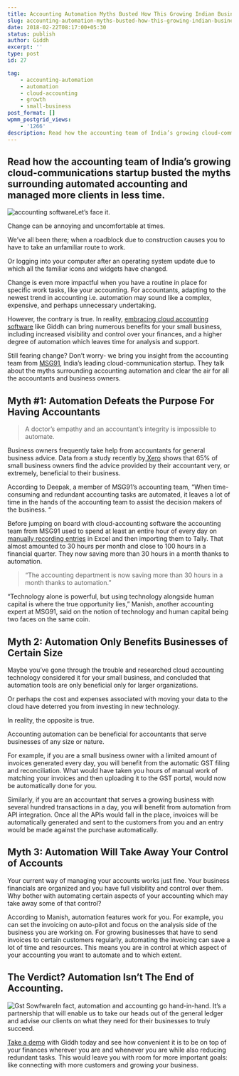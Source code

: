 ```yaml
---
title: Accounting Automation Myths Busted How This Growing Indian Business Is Managing a Large Customer Base
slug: accounting-automation-myths-busted-how-this-growing-indian-business-is-managing-a-large-customer-base
date: 2018-02-22T08:17:00+05:30
status: publish
author: Giddh
excerpt: ''
type: post
id: 27

tag:
    - accounting-automation
    - automation
    - cloud-accounting
    - growth
    - small-business
post_format: []
wpmm_postgrid_views:
    - '1266'
description: Read how the accounting team of India’s growing cloud-communications startup busted the myths surrounding automated accounting and managed more clients in less time.
---
```

Read how the accounting team of India’s growing cloud-communications startup busted the myths surrounding automated accounting and managed more clients in less time.
---------------------------------------------------------------------------------------------------------------------------------------------------------------------

![accounting software](../../uploads/2019/11/accounting-software.jpeg)Let’s face it.

Change can be annoying and uncomfortable at times.

We’ve all been there; when a roadblock due to construction causes you to have to take an unfamiliar route to work.

Or logging into your computer after an operating system update due to which all the familiar icons and widgets have changed.

Change is even more impactful when you have a routine in place for specific work tasks, like your accounting. For accountants, adapting to the newest trend in accounting i.e. automation may sound like a complex, expensive, and perhaps unnecessary undertaking.

However, the contrary is true. In reality, [embracing cloud accounting software](https://giddh.com/cloud-accounting-software) like Giddh can bring numerous benefits for your small business, including increased visibility and control over your finances, and a higher degree of automation which leaves time for analysis and support.

Still fearing change? Don’t worry- we bring you insight from the accounting team from [MSG91](https://msg91.com/), India’s leading cloud-communication startup. They talk about the myths surrounding accounting automation and clear the air for all the accountants and business owners.

Myth #1: Automation Defeats the Purpose For Having Accountants
--------------------------------------------------------------

> A doctor’s empathy and an accountant’s integrity is impossible to automate.

Business owners frequently take help from accountants for general business advice. Data from a study recently by[ Xero](https://www.xero.com/content/dam/xero/pdf/media-release/xerocon-press-release-human-tech.pdf) shows that 65% of small business owners find the advice provided by their accountant very, or extremely, beneficial to their business.

 According to Deepak, a member of MSG91’s accounting team, “When time-consuming and redundant accounting tasks are automated, it leaves a lot of time in the hands of the accounting team to assist the decision makers of the business. “

Before jumping on board with cloud-accounting software the accounting team from MSG91 used to spend at least an entire hour of every day on[ manually recording entries](https://giddh.com/blog/why-you-need-freedom-from-the-clutter-of-spreadsheets) in Excel and then importing them to Tally. That almost amounted to 30 hours per month and close to 100 hours in a financial quarter. They now saving more than 30 hours in a month thanks to automation.

> “The accounting department is now saving more than 30 hours in a month thanks to automation.”

“Technology alone is powerful, but using technology alongside human capital is where the true opportunity lies,” Manish, another accounting expert at MSG91, said on the notion of technology and human capital being two faces on the same coin.

Myth 2: Automation Only Benefits Businesses of Certain Size
-----------------------------------------------------------

Maybe you’ve gone through the trouble and researched cloud accounting technology considered it for your small business, and concluded that automation tools are only beneficial only for larger organizations.

Or perhaps the cost and expenses associated with moving your data to the cloud have deterred you from investing in new technology.

 In reality, the opposite is true.

 Accounting automation can be beneficial for accountants that serve businesses of any size or nature.

 For example, if you are a small business owner with a limited amount of invoices generated every day, you will benefit from the automatic GST filing and reconciliation. What would have taken you hours of manual work of matching your invoices and then uploading it to the GST portal, would now be automatically done for you.

Similarly, if you are an accountant that serves a growing business with several hundred transactions in a day, you will benefit from automation from API integration. Once all the APIs would fall in the place, invoices will be automatically generated and sent to the customers from you and an entry would be made against the purchase automatically.

Myth 3: Automation Will Take Away Your Control of Accounts
----------------------------------------------------------

Your current way of managing your accounts works just fine. Your business financials are organized and you have full visibility and control over them. Why bother with automating certain aspects of your accounting which may take away some of that control?

According to Manish, automation features work for you. For example, you can set the invoicing on auto-pilot and focus on the analysis side of the business you are working on. For growing businesses that have to send invoices to certain customers regularly, automating the invoicing can save a lot of time and resources. This means you are in control at which aspect of your accounting you want to automate and to which extent.

The Verdict? Automation Isn’t The End of Accounting.
----------------------------------------------------

![Gst Sowfware](../../uploads/2019/11/1_BQ0xRF2XEsWQKhv2_gtwng.jpeg)In fact, automation and accounting go hand-in-hand. It’s a partnership that will enable us to take our heads out of the general ledger and advise our clients on what they need for their businesses to truly succeed.

[Take a demo](https://giddh.com/) with Giddh today and see how convenient it is to be on top of your finances wherever you are and whenever you are while also reducing redundant tasks. This would leave you with room for more important goals: like connecting with more customers and growing your business.